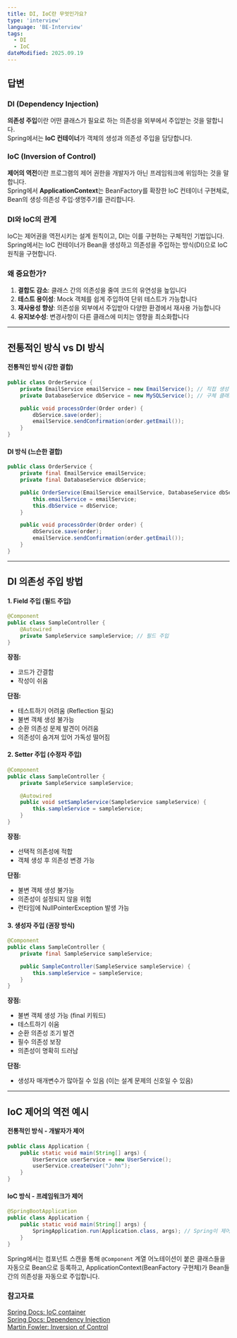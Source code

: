 ```yaml
---
title: DI, IoC란 무엇인가요?
type: 'interview'
language: 'BE-Interview'
tags:
  - DI
  - IoC
dateModified: 2025.09.19
---
```


## 답변

### DI (Dependency Injection)

**의존성 주입**이란 어떤 클래스가 필요로 하는 의존성을 외부에서 주입받는 것을 말합니다.  
Spring에서는 **IoC 컨테이너**가 객체의 생성과 의존성 주입을 담당합니다.

### IoC (Inversion of Control)

**제어의 역전**이란 프로그램의 제어 권한을 개발자가 아닌 프레임워크에 위임하는 것을 말합니다.  
Spring에서 **ApplicationContext**는 BeanFactory를 확장한 IoC 컨테이너 구현체로, Bean의 생성·의존성 주입·생명주기를 관리합니다.

### DI와 IoC의 관계

IoC는 제어권을 역전시키는 설계 원칙이고, DI는 이를 구현하는 구체적인 기법입니다.  
Spring에서는 IoC 컨테이너가 Bean을 생성하고 의존성을 주입하는 방식(DI)으로 IoC 원칙을 구현합니다.

### 왜 중요한가?

1. **결합도 감소**: 클래스 간의 의존성을 줄여 코드의 유연성을 높입니다
2. **테스트 용이성**: Mock 객체를 쉽게 주입하여 단위 테스트가 가능합니다
3. **재사용성 향상**: 의존성을 외부에서 주입받아 다양한 환경에서 재사용 가능합니다
4. **유지보수성**: 변경사항이 다른 클래스에 미치는 영향을 최소화합니다

---

## 전통적인 방식 vs DI 방식

#### 전통적인 방식 (강한 결합)

```java
public class OrderService {
    private EmailService emailService = new EmailService(); // 직접 생성
    private DatabaseService dbService = new MySQLService(); // 구체 클래스에 의존

    public void processOrder(Order order) {
        dbService.save(order);
        emailService.sendConfirmation(order.getEmail());
    }
}
```

#### DI 방식 (느슨한 결합)

```java
public class OrderService {
    private final EmailService emailService;
    private final DatabaseService dbService;

    public OrderService(EmailService emailService, DatabaseService dbService) {
        this.emailService = emailService;
        this.dbService = dbService;
    }

    public void processOrder(Order order) {
        dbService.save(order);
        emailService.sendConfirmation(order.getEmail());
    }
}
```

---

## DI 의존성 주입 방법

#### 1. Field 주입 (필드 주입)

```java
@Component
public class SampleController {
    @Autowired
    private SampleService sampleService; // 필드 주입
}
```

**장점:**

- 코드가 간결함
- 작성이 쉬움

**단점:**

- 테스트하기 어려움 (Reflection 필요)
- 불변 객체 생성 불가능
- 순환 의존성 문제 발견이 어려움
- 의존성이 숨겨져 있어 가독성 떨어짐

#### 2. Setter 주입 (수정자 주입)

```java
@Component
public class SampleController {
    private SampleService sampleService;

    @Autowired
    public void setSampleService(SampleService sampleService) {
        this.sampleService = sampleService;
    }
}
```

**장점:**

- 선택적 의존성에 적합
- 객체 생성 후 의존성 변경 가능

**단점:**

- 불변 객체 생성 불가능
- 의존성이 설정되지 않을 위험
- 런타임에 NullPointerException 발생 가능

#### 3. 생성자 주입 (권장 방식)

```java
@Component
public class SampleController {
    private final SampleService sampleService;

    public SampleController(SampleService sampleService) {
        this.sampleService = sampleService;
    }
}
```

**장점:**

- 불변 객체 생성 가능 (final 키워드)
- 테스트하기 쉬움
- 순환 의존성 조기 발견
- 필수 의존성 보장
- 의존성이 명확히 드러남

**단점:**

- 생성자 매개변수가 많아질 수 있음 (이는 설계 문제의 신호일 수 있음)

---

## IoC 제어의 역전 예시

#### 전통적인 방식 - 개발자가 제어

```java
public class Application {
    public static void main(String[] args) {
        UserService userService = new UserService();
        userService.createUser("John");
    }
}
```

#### IoC 방식 - 프레임워크가 제어

```java
@SpringBootApplication
public class Application {
    public static void main(String[] args) {
        SpringApplication.run(Application.class, args); // Spring이 제어권을 가짐
    }
}
```

Spring에서는 컴포넌트 스캔을 통해 `@Component` 계열 어노테이션이 붙은 클래스들을 자동으로 Bean으로 등록하고,
ApplicationContext(BeanFactory 구현체)가 Bean들 간의 의존성을 자동으로 주입합니다.

### 참고자료

[Spring Docs: IoC container](https://docs.spring.io/spring-framework/reference/core/beans.html)  
[Spring Docs: Dependency Injection](https://docs.spring.io/spring-framework/reference/core/beans/dependencies/factory-collaborators.html)  
[Martin Fowler: Inversion of Control](https://martinfowler.com/bliki/InversionOfControl.html)
